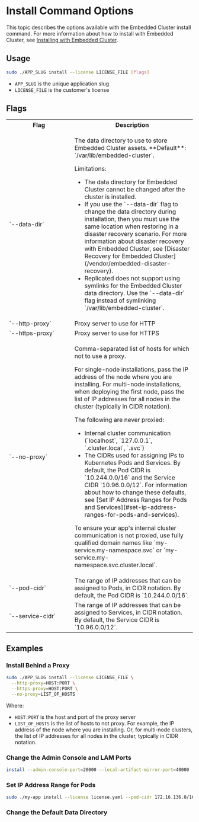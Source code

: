 # Install Command Options

This topic describes the options available with the Embedded Cluster install command. For more information about how to install with Embedded Cluster, see [Installing with Embedded Cluster](/enterprise/installing-embedded).

## Usage

```bash
sudo ./APP_SLUG install --license LICENSE_FILE [flags]
```
* `APP_SLUG` is the unique application slug
* `LICENSE_FILE` is the customer's license

## Flags

<table>
  <tr>
    <th width="35%">Flag</th>
    <th width="65%">Description</th>
  </tr>
  <tr>
     <td>`--data-dir`</td>
     <td>
        <p>The data directory to use to store Embedded Cluster assets. **Default**: `/var/lib/embedded-cluster`.</p>
        <p>Limitations:</p>
        <ul>
            <li>The data directory for Embedded Cluster cannot be changed after the cluster is installed.</li>
            <li>If you use the `--data-dir` flag to change the data directory during installation, then you must use the same location when restoring in a disaster recovery scenario. For more information about disaster recovery with Embedded Cluster, see [Disaster Recovery for Embedded Cluster](/vendor/embedded-disaster-recovery).</li>
            <li>Replicated does not support using symlinks for the Embedded Cluster data directory. Use the `--data-dir` flag instead of symlinking `/var/lib/embedded-cluster`.</li>
        </ul>
     </td>
  </tr>
  <tr>
     <td>`--http-proxy`</td>
     <td>Proxy server to use for HTTP</td>
  </tr>
  <tr>
     <td>`--https-proxy`</td>
     <td>Proxy server to use for HTTPS</td>
  </tr>
  <tr>
     <td>`--no-proxy`</td>
     <td>
       <p>Comma-separated list of hosts for which not to use a proxy.</p>
       <p>For single-node installations, pass the IP address of the node where you are installing. For multi-node installations, when deploying the first node, pass the list of IP addresses for all nodes in the cluster (typically in CIDR notation).</p>
       <p>The following are never proxied:</p>
       <ul>
         <li>Internal cluster communication (`localhost`, `127.0.0.1`, `.cluster.local`, `.svc`)</li>
         <li>The CIDRs used for assigning IPs to Kubernetes Pods and Services. By default, the Pod CIDR is `10.244.0.0/16` and the Service CIDR `10.96.0.0/12`. For information about how to change these defaults, see [Set IP Address Ranges for Pods and Services](#set-ip-address-ranges-for-pods-and-services).</li>
       </ul>
       <p>To ensure your app's internal cluster communication is not proxied, use fully qualified domain names like `my-service.my-namespace.svc` or `my-service.my-namespace.svc.cluster.local`.</p>
     </td>
  </tr>
  <tr>
     <td>`--pod-cidr`</td>
     <td>The range of IP addresses that can be assigned to Pods, in CIDR notation. By default, the Pod CIDR is `10.244.0.0/16`.</td>
  </tr>
  <tr>
     <td>`--service-cidr`</td>
     <td>The range of IP addresses that can be assigned to Services, in CIDR notation. By default, the Service CIDR is `10.96.0.0/12`.</td>
  </tr>
</table>

## Examples

### Install Behind a Proxy

```bash
sudo ./APP_SLUG install --license LICENSE_FILE \
  --http-proxy=HOST:PORT \
  --https-proxy=HOST:PORT \
  --no-proxy=LIST_OF_HOSTS
```
Where:

* `HOST:PORT` is the host and port of the proxy server
* `LIST_OF_HOSTS` is the list of hosts to not proxy. For example, the IP address of the node where you are installing. Or, for multi-node clusters, the list of IP addresses for all nodes in the cluster, typically in CIDR notation.

### Change the Admin Console and LAM Ports

```bash
install --admin-console-port=20000 --local-artifact-mirror-port=40000
```

### Set IP Address Range for Pods

```bash
sudo ./my-app install --license license.yaml --pod-cidr 172.16.136.0/16
```

### Change the Default Data Directory

